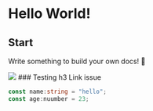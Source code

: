
# Hello World!

## Start

Write something to build your own docs! 🎁

<img src="/rspress-dark-logo.png" />

<Steps>
### Testing h3 Link issue
</Steps>

```ts
const name:string = "hello";
const age:nuumber = 23;
```
